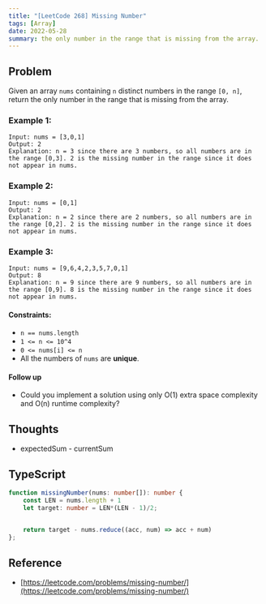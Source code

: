 ```yaml
---
title: "[LeetCode 268] Missing Number"
tags: [Array]
date: 2022-05-28
summary: the only number in the range that is missing from the array.
---
```


## Problem

Given an array `nums` containing `n` distinct numbers in the range `[0, n]`, return
the only number in the range that is missing from the array.

### Example 1:

```
Input: nums = [3,0,1]
Output: 2
Explanation: n = 3 since there are 3 numbers, so all numbers are in the range [0,3]. 2 is the missing number in the range since it does not appear in nums.
```

### Example 2:

```
Input: nums = [0,1]
Output: 2
Explanation: n = 2 since there are 2 numbers, so all numbers are in the range [0,2]. 2 is the missing number in the range since it does not appear in nums.
```

### Example 3:

```
Input: nums = [9,6,4,2,3,5,7,0,1]
Output: 8
Explanation: n = 9 since there are 9 numbers, so all numbers are in the range [0,9]. 8 is the missing number in the range since it does not appear in nums.
```
 
#### Constraints:

- `n == nums.length`
- `1 <= n <= 10^4`
- `0 <= nums[i] <= n`
- All the numbers of `nums` are **unique**.
 

#### Follow up

- Could you implement a solution using only O(1) extra space complexity and O(n) runtime complexity?

## Thoughts

- expectedSum - currentSum

## TypeScript

```typescript
function missingNumber(nums: number[]): number {
    const LEN = nums.length + 1
    let target: number = LEN*(LEN - 1)/2;

    
    return target - nums.reduce((acc, num) => acc + num)
};
```

## Reference

- [https://leetcode.com/problems/missing-number/](https://leetcode.com/problems/missing-number/)